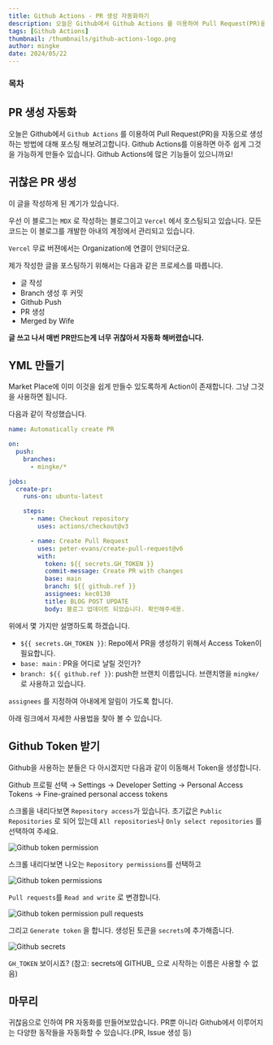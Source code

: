 ```yaml
---
title: Github Actions - PR 생성 자동화하기
description: 오늘은 Github에서 Github Actions 를 이용하여 Pull Request(PR)을 자동으로 생성하는 방법에 대해 포스팅 해보려고합니다. Github Actions를 이용하면 아주 쉽게 그것을 가능하게 만들수 있습니다. Github Actions에 많은 기능들이 있으니까요!
tags: [Github Actions]
thumbnail: /thumbnails/github-actions-logo.png
author: mingke
date: 2024/05/22
---
```


### 목차

## PR 생성 자동화

오늘은 Github에서 `Github Actions` 를 이용하여 Pull Request(PR)을 자동으로 생성하는 방법에 대해 포스팅 해보려고합니다. Github Actions를 이용하면 아주 쉽게 그것을 가능하게 만들수 있습니다. Github Actions에 많은 기능들이 있으니까요!

## 귀찮은 PR 생성

이 글을 작성하게 된 계기가 있습니다.

우선 이 블로그는 `MDX` 로 작성하는 블로그이고 `Vercel` 에서 호스팅되고 있습니다. 모든 코드는 이 블로그를 개발한 아내의 계정에서 관리되고 있습니다.

`Vercel` 무료 버젼에서는 Organization에 연결이 안되더군요.

제가 작성한 글을 포스팅하기 위해서는 다음과 같은 프로세스를 따릅니다.

- 글 작성
- Branch 생성 후 커밋
- Github Push
- PR 생성
- Merged by Wife

**글 쓰고 나서 매번 PR만드는게 너무 귀찮아서 자동화 해버렸습니다.**

## YML 만들기

Market Place에 이미 이것을 쉽게 만들수 있도록하게 Action이 존재합니다. 그냥 그것을 사용하면 됩니다.

다음과 같이 작성했습니다.

```yaml
name: Automatically create PR

on:
  push:
    branches:
      - mingke/*

jobs:
  create-pr:
    runs-on: ubuntu-latest

    steps:
      - name: Checkout repository
        uses: actions/checkout@v3

      - name: Create Pull Request
        uses: peter-evans/create-pull-request@v6
        with:
          token: ${{ secrets.GH_TOKEN }}
          commit-message: Create PR with changes
          base: main
          branch: ${{ github.ref }}
          assignees: kec0130
          title: BLOG POST UPDATE
          body: 블로그 업데이트 되었습니다. 확인해주세용.
```

위에서 몇 가지만 설명하도록 하겠습니다.

- `${{ secrets.GH_TOKEN }}`: Repo에서 PR을 생성하기 위해서 Access Token이 필요합니다.
- `base: main` : PR을 어디로 날릴 것인가?
- `branch: ${{ github.ref }}`: push한 브랜치 이름입니다. 브랜치명을 `mingke/` 로 사용하고 있습니다.

`assignees` 를 지정하여 아내에게 알림이 가도록 합니다.

아래 링크에서 자세한 사용법을 찾아 볼 수 있습니다.

<Link url="https://github.com/marketplace/actions/create-pull-request" />

## Github Token 받기

Github을 사용하는 분들은 다 아시겠지만 다음과 같이 이동해서 Token을 생성합니다.

Github 프로필 선택 → Settings → Developer Setting → Personal Access Tokens → Fine-grained personal access tokens

스크롤을 내리다보면 `Repository access`가 있습니다. 초기값은 `Public Repositories` 로 되어 있는데 `All repositories`나 `Only select repositories` 를 선택하여 주세요.

<Image src="/github-actions-auto-pr-create/01.png" alt="Github token permission" />

스크롤 내리다보면 나오는 `Repository permissions`를 선택하고

<Image src="/github-actions-auto-pr-create/02.png" alt="Github token permissions" />

`Pull requests`를 `Read and write` 로 변경합니다.

<Image src="/github-actions-auto-pr-create/03.png" alt="Github token permission pull requests" />

그리고 `Generate token` 을 합니다. 생성된 토큰을 `secrets`에 추가해줍니다.

<Image src="/github-actions-auto-pr-create/04.png" alt="Github secrets" />

`GH_TOKEN` 보이시죠? (참고: secrets에 GITHUB\_ 으로 시작하는 이름은 사용할 수 없음)

## 마무리

귀찮음으로 인하여 PR 자동화를 만들어보았습니다. PR뿐 아니라 Github에서 이루어지는 다양한 동작들을 자동화할 수 있습니다.(PR, Issue 생성 등)

<Link url="https://chaechae.life/blog/github-actions-image-build-push" />
